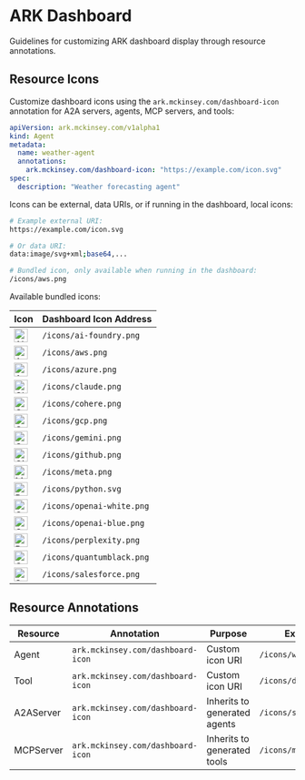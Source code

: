 # ARK Dashboard

Guidelines for customizing ARK dashboard display through resource annotations.

## Resource Icons

Customize dashboard icons using the `ark.mckinsey.com/dashboard-icon` annotation for A2A servers, agents, MCP servers, and tools:

```yaml
apiVersion: ark.mckinsey.com/v1alpha1
kind: Agent
metadata:
  name: weather-agent
  annotations:
    ark.mckinsey.com/dashboard-icon: "https://example.com/icon.svg"
spec:
  description: "Weather forecasting agent"
```

Icons can be external, data URIs, or if running in the dashboard, local icons:

```bash
# Example external URI:
https://example.com/icon.svg

# Or data URI:
data:image/svg+xml;base64,...

# Bundled icon, only available when running in the dashboard:
/icons/aws.png
```

Available bundled icons:

| Icon | Dashboard Icon Address |
|------|----------------------|
| <img src="https://raw.githubusercontent.com/mckinsey/agents-at-scale-ark/main/services/ark-dashboard/ark-dashboard/public/icons/ai-foundry.png" width="24" height="24" alt="AI Foundry" /> | `/icons/ai-foundry.png` |
| <img src="https://raw.githubusercontent.com/mckinsey/agents-at-scale-ark/main/services/ark-dashboard/ark-dashboard/public/icons/aws.png" width="24" height="24" alt="AWS" /> | `/icons/aws.png` |
| <img src="https://raw.githubusercontent.com/mckinsey/agents-at-scale-ark/main/services/ark-dashboard/ark-dashboard/public/icons/azure.png" width="24" height="24" alt="Azure" /> | `/icons/azure.png` |
| <img src="https://raw.githubusercontent.com/mckinsey/agents-at-scale-ark/main/services/ark-dashboard/ark-dashboard/public/icons/claude.png" width="24" height="24" alt="Claude" /> | `/icons/claude.png` |
| <img src="https://raw.githubusercontent.com/mckinsey/agents-at-scale-ark/main/services/ark-dashboard/ark-dashboard/public/icons/cohere.png" width="24" height="24" alt="Cohere" /> | `/icons/cohere.png` |
| <img src="https://raw.githubusercontent.com/mckinsey/agents-at-scale-ark/main/services/ark-dashboard/ark-dashboard/public/icons/gcp.png" width="24" height="24" alt="GCP" /> | `/icons/gcp.png` |
| <img src="https://raw.githubusercontent.com/mckinsey/agents-at-scale-ark/main/services/ark-dashboard/ark-dashboard/public/icons/gemini.png" width="24" height="24" alt="Gemini" /> | `/icons/gemini.png` |
| <img src="https://raw.githubusercontent.com/mckinsey/agents-at-scale-ark/main/services/ark-dashboard/ark-dashboard/public/icons/github.png" width="24" height="24" alt="GitHub" /> | `/icons/github.png` |
| <img src="https://raw.githubusercontent.com/mckinsey/agents-at-scale-ark/main/services/ark-dashboard/ark-dashboard/public/icons/meta.png" width="24" height="24" alt="Meta" /> | `/icons/meta.png` |
| <img src="https://raw.githubusercontent.com/mckinsey/agents-at-scale-ark/main/services/ark-dashboard/ark-dashboard/public/icons/python.svg" width="24" height="24" alt="Python" /> | `/icons/python.svg` |
| <img src="https://raw.githubusercontent.com/mckinsey/agents-at-scale-ark/main/services/ark-dashboard/ark-dashboard/public/icons/openai-white.png" width="24" height="24" alt="OpenAI" /> | `/icons/openai-white.png` |
| <img src="https://raw.githubusercontent.com/mckinsey/agents-at-scale-ark/main/services/ark-dashboard/ark-dashboard/public/icons/openai-blue.png" width="24" height="24" alt="OpenAI (blue)" /> | `/icons/openai-blue.png` |
| <img src="https://raw.githubusercontent.com/mckinsey/agents-at-scale-ark/main/services/ark-dashboard/ark-dashboard/public/icons/perplexity.png" width="24" height="24" alt="Perplexity" /> | `/icons/perplexity.png` |
| <img src="https://raw.githubusercontent.com/mckinsey/agents-at-scale-ark/main/services/ark-dashboard/ark-dashboard/public/icons/quantumblack.png" width="24" height="24" alt="QuantumBlack" /> | `/icons/quantumblack.png` |
| <img src="https://raw.githubusercontent.com/mckinsey/agents-at-scale-ark/main/services/ark-dashboard/ark-dashboard/public/icons/salesforce.png" width="24" height="24" alt="Salesforce" /> | `/icons/salesforce.png` |

## Resource Annotations

| Resource | Annotation | Purpose | Example |
|----------|------------|---------|---------|
| Agent | `ark.mckinsey.com/dashboard-icon` | Custom icon URI | `/icons/weather.svg` |
| Tool | `ark.mckinsey.com/dashboard-icon` | Custom icon URI | `/icons/database.svg` |
| A2AServer | `ark.mckinsey.com/dashboard-icon` | Inherits to generated agents | `/icons/service.svg` |
| MCPServer | `ark.mckinsey.com/dashboard-icon` | Inherits to generated tools | `/icons/mcp.svg` |
